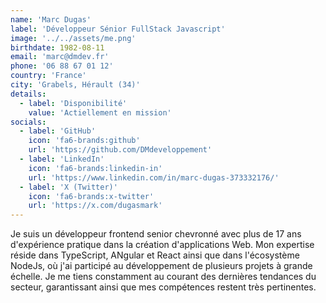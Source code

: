 ```yaml
---
name: 'Marc Dugas'
label: 'Développeur Sénior FullStack Javascript'
image: '../../assets/me.png'
birthdate: 1982-08-11
email: 'marc@dmdev.fr'
phone: '06 88 67 01 12'
country: 'France'
city: 'Grabels, Hérault (34)'
details:
  - label: 'Disponibilité'
    value: 'Actiellement en mission'
socials:
  - label: 'GitHub'
    icon: 'fa6-brands:github'
    url: 'https://github.com/DMdeveloppement'
  - label: 'LinkedIn'
    icon: 'fa6-brands:linkedin-in'
    url: 'https://www.linkedin.com/in/marc-dugas-373332176/'
  - label: 'X (Twitter)'
    icon: 'fa6-brands:x-twitter'
    url: 'https://x.com/dugasmark'
---
```


Je suis un développeur frontend senior chevronné avec plus de 17 ans d'expérience pratique dans la création d'applications Web. Mon expertise réside dans TypeScript, ANgular et React ainsi que dans l'écosystème NodeJs, où j'ai participé au développement de plusieurs projets à grande échelle. Je me tiens constamment au courant des dernières tendances du secteur, garantissant ainsi que mes compétences restent très pertinentes.
